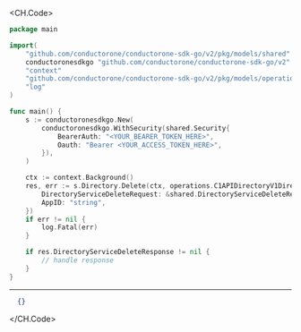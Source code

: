 
<CH.Code>
```go Delete.go
package main

import(
	"github.com/conductorone/conductorone-sdk-go/v2/pkg/models/shared"
	conductoronesdkgo "github.com/conductorone/conductorone-sdk-go/v2"
	"context"
	"github.com/conductorone/conductorone-sdk-go/v2/pkg/models/operations"
	"log"
)

func main() {
    s := conductoronesdkgo.New(
        conductoronesdkgo.WithSecurity(shared.Security{
            BearerAuth: "<YOUR_BEARER_TOKEN_HERE>",
            Oauth: "Bearer <YOUR_ACCESS_TOKEN_HERE>",
        }),
    )

    ctx := context.Background()
    res, err := s.Directory.Delete(ctx, operations.C1APIDirectoryV1DirectoryServiceDeleteRequest{
        DirectoryServiceDeleteRequest: &shared.DirectoryServiceDeleteRequest{},
        AppID: "string",
    })
    if err != nil {
        log.Fatal(err)
    }

    if res.DirectoryServiceDeleteResponse != nil {
        // handle response
    }
}
```
---

```json Example Response
  {}
```
</CH.Code>
